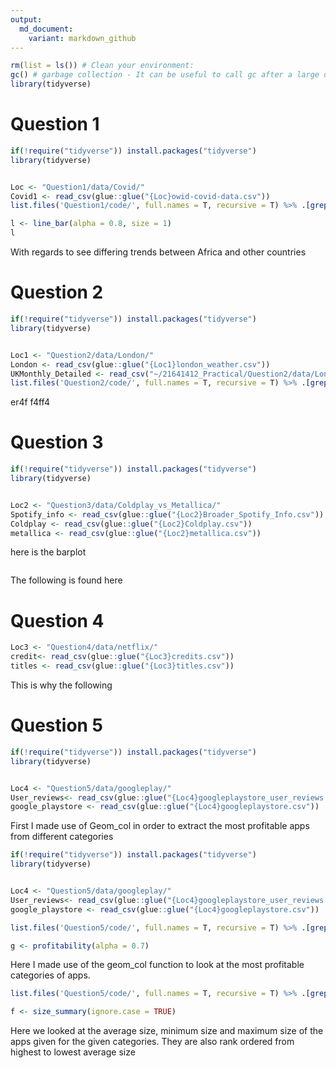 ```yaml
---
output:
  md_document:
    variant: markdown_github
---
```



```r

rm(list = ls()) # Clean your environment:
gc() # garbage collection - It can be useful to call gc after a large object has been removed, as this may prompt R to return memory to the operating system.
library(tidyverse)
```

# Question 1

```r
if(!require("tidyverse")) install.packages("tidyverse")
library(tidyverse)


Loc <- "Question1/data/Covid/"
Covid1 <- read_csv(glue::glue("{Loc}owid-covid-data.csv"))
list.files('Question1/code/', full.names = T, recursive = T) %>% .[grepl('.R', .)] %>% as.list() %>% walk(~source(.))

l <- line_bar(alpha = 0.8, size = 1)
l
```
With regards to see differing trends between Africa and other countries 





# Question 2
```r
if(!require("tidyverse")) install.packages("tidyverse")
library(tidyverse)


Loc1 <- "Question2/data/London/"
London <- read_csv(glue::glue("{Loc1}london_weather.csv"))
UKMonthly_Detailed <- read_csv("~/21641412_Practical/Question2/data/London/UKMonthly_Detailed.csv")
list.files('Question2/code/', full.names = T, recursive = T) %>% .[grepl('.R', .)] %>% as.list() %>% walk(~source(.))
```
er4f
f4ff4



# Question 3
```r
if(!require("tidyverse")) install.packages("tidyverse")
library(tidyverse)


Loc2 <- "Question3/data/Coldplay_vs_Metallica/"
Spotify_info <- read_csv(glue::glue("{Loc2}Broader_Spotify_Info.csv"))
Coldplay <- read_csv(glue::glue("{Loc2}Coldplay.csv"))
metallica <- read_csv(glue::glue("{Loc2}metallica.csv"))

```


here is the barplot

```r

```
The following is found 
here



# Question 4
```r
Loc3 <- "Question4/data/netflix/"
credit<- read_csv(glue::glue("{Loc3}credits.csv"))
titles <- read_csv(glue::glue("{Loc3}titles.csv"))
```

This is why the following 



# Question 5

```r
if(!require("tidyverse")) install.packages("tidyverse")
library(tidyverse)


Loc4 <- "Question5/data/googleplay/"
User_reviews<- read_csv(glue::glue("{Loc4}googleplaystore_user_reviews.csv"))
google_playstore <- read_csv(glue::glue("{Loc4}googleplaystore.csv"))
```

First I made use of Geom_col in order to extract the most profitable apps from different categories

```r
if(!require("tidyverse")) install.packages("tidyverse")
library(tidyverse)


Loc4 <- "Question5/data/googleplay/"
User_reviews<- read_csv(glue::glue("{Loc4}googleplaystore_user_reviews.csv"))
google_playstore <- read_csv(glue::glue("{Loc4}googleplaystore.csv"))

list.files('Question5/code/', full.names = T, recursive = T) %>% .[grepl('.R', .)] %>% as.list() %>% walk(~source(.))

g <- profitability(alpha = 0.7)

```
Here I made use of the geom_col function to look at the most profitable categories of apps. 


```r
list.files('Question5/code/', full.names = T, recursive = T) %>% .[grepl('.R', .)] %>% as.list() %>% walk(~source(.))

f <- size_summary(ignore.case = TRUE)

```
Here we looked at the average size, minimum size and maximum size of the apps given for the given categories. They are also rank ordered from highest to lowest average size 








